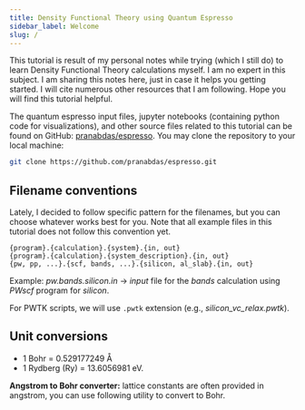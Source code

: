 ```yaml
---
title: Density Functional Theory using Quantum Espresso
sidebar_label: Welcome
slug: /
---
```

This tutorial is result of my personal notes while trying (which I still do) to
learn Density Functional Theory calculations myself. I am no expert in this
subject. I am sharing this notes here, just in case it helps you getting
started. I will cite numerous other resources that I am following. Hope you will
find this tutorial helpful.

The quantum espresso input files, jupyter notebooks (containing python code for
visualizations), and other source files related to this tutorial can be found on
GitHub: [pranabdas/espresso](https://github.com/pranabdas/espresso/). You may clone
the repository to your local machine:
```bash
git clone https://github.com/pranabdas/espresso.git
```

## Filename conventions
Lately, I decided to follow specific pattern for the filenames, but you can
choose whatever works best for you. Note that all example files in this
tutorial does not follow this convention yet.
```
{program}.{calculation}.{system}.{in, out}
{program}.{calculation}.{system_description}.{in, out}
{pw, pp, ...}.{scf, bands, ...}.{silicon, al_slab}.{in, out}
```

Example: *pw.bands.silicon.in* → *input* file for the *bands* calculation using
*PWscf* program for *silicon*.

For PWTK scripts, we will use `.pwtk` extension (e.g., *silicon_vc_relax.pwtk*).

## Unit conversions

- 1 Bohr = 0.529177249 Å
- 1 Rydberg (Ry) = 13.6056981 eV.

**Angstrom to Bohr converter:** lattice constants are often provided in
angstrom, you can use following utility to convert to Bohr.


<AngToBohr />
